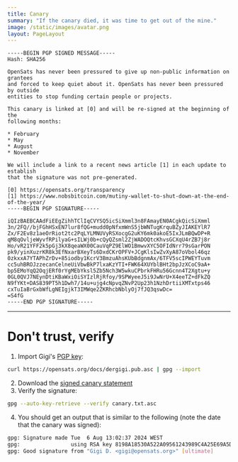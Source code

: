 ```yaml
---
title: Canary
summary: "If the canary died, it was time to get out of the mine."
image: /static/images/avatar.png
layout: PageLayout
---
```



```
-----BEGIN PGP SIGNED MESSAGE-----
Hash: SHA256

OpenSats has never been pressured to give up non-public information on grantees
and forced to keep quiet about it. OpenSats has never been pressured by outside
entities to stop funding certain people or projects.

This canary is linked at [0] and will be re-signed at the beginning of the
following months:

* February
* May
* August
* November

We will include a link to a recent news article [1] in each update to establish
that the signature was not pre-generated.

[0] https://opensats.org/transparency
[1] https://www.nobsbitcoin.com/mutiny-wallet-to-shut-down-at-the-end-of-the-year/
-----BEGIN PGP SIGNATURE-----

iQIzBAEBCAAdFiEEgZihhTClIqCVYSQ5icSiXmml3n8FAmayEN0ACgkQicSiXmml
3n/2FQ//bjFGhHSxEN7lur8fQG+mudd0pNfxmWnS5jbWNTugKrquBZyJIAKEYlR7
Zx/F2Ev8z1aeOrRiot2tc2PqLYLMNUVyRSXocgG2uKY6mk0akoE5IxJLmBQwDP+R
qM8qOvljeWyvfRPilyaG+sILWj0b+cQyQZsml2ZjWADOQtcKhvsGCXqU4rZB7j8r
Ho/vR21YFF2k5pGj3kX8qeaWX00CauVqPZ9ElWO1BmwvXYC5OFIdNrr79sGarPON
pk9/yinXuzrKR8k3EfNxarBXeyTs6DxdCKrOPFV+JCgKlsIwZvXyA87oVbol46qz
0zkxxA7YTAPhZrDv+85iodby1KcrV3BmzuAhsKUbBdgnmAx/6TFV5scIPWEYTuvm
cc5uhBROJzzecanCelneUiVbwBkP7lxaKzYTI+FWK64XUYblBHt2bpJzXCoC9aA+
bp5EMoYqQ2OqjERf0rYgMEbYksl5Zb5Nch3W5wkuCPbrkFHRu56Gcnn4T2Xgtu+y
0GL0QVJ7NEynDtiKBaWxiOiSYIzlRjRfoy/9SPWyeeJ5i9JwNrU+X4eeTZ+dFkZQ
N9fYKt+DAS839PT5h1Dwh7/14u+ujg4cNpvqZNvP2Up23h1NzhDrtiiXMTxtps46
cxTuIaBrGxbWfLgNEIgjkT3IMWqe2ZKRhcbNblyOj7fJQ3qswDc=
=S4fG
-----END PGP SIGNATURE-----
```

---

# Don't trust, verify

1. Import Gigi's [PGP key](/about/dergigi#pgp-key):

```bash
curl https://opensats.org/docs/dergigi.pub.asc | gpg --import
```

2. Download the [signed canary statement][scs]
3. Verify the signature: 

```bash
gpg --auto-key-retrieve --verify canary.txt.asc
```

4. You should get an output that is similar to the following (note the date that the canary was signed):

```bash
gpg: Signature made Tue  6 Aug 13:02:37 2024 WEST
gpg:                using RSA key 8198A18530A522A09561243989C4A25E69A5DE7F
gpg: Good signature from "Gigi D. <gigi@opensats.org>" [ultimate]
```

[scs]: /docs/canary.txt.asc
